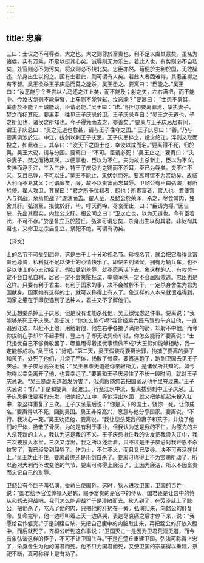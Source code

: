 ```yaml
---
---
---
```

title: 忠廉
---



三曰：士议之不可辱者，大之也。大之则尊於富贵也，利不足以虞其意矣。虽名为诸侯，实有万乘，不足以挺其心矣。诚辱则无为乐生。若此人也，有势则必不自私矣，处官则必不为污矣，将众则必不挠北矣。忠臣亦然。苟便於主利於国，无敢辞违，杀身出生以徇之。国有士若此，则可谓有人矣。若此人者固难得，其患虽得之有不智。吴王欲杀王子庆忌而莫之能杀，吴王患之。要离曰：“臣能之。”吴王曰：“汝恶能乎？吾尝以六马逐之江上矣，而不能及；射之矢，左右满把，而不能中。今汝拔剑则不能举臂，上车则不能登轼，汝恶能？”要离曰： “士患不勇耳，奚患於不能？王诚能助，臣请必能。”吴王曰：“诺。”明旦加要离罪焉，挚执妻子，焚之而扬其灰。要离走，往见王子庆忌於卫。王子庆忌喜曰：“吴王之无道也，子之所见也，诸侯之所知也。今子得免而去之，亦善矣。” 要离与王子庆忌居有间，谓王子庆忌曰：“吴之无道也愈甚，请与王子往夺之国。” 王子庆忌曰：“善。”乃与要离俱涉於江。中江，拔剑以刺王子庆忌。王子庆忌捽之，投之於江，浮则又取而投之，如此者三。其卒曰：“汝天下之国士也，幸汝以成而名。”要离得不死，归於吴。吴王大说，请与分国。要离曰：“不可。臣请必死！”吴王止之，要离曰：“夫杀妻子，焚之而扬其灰，以便事也，臣以为不仁。夫为故主杀新主，臣以为不义。夫捽而浮乎江，三入三出，特王子庆忌为之赐而不杀耳，臣已为辱矣。夫不仁不义，又且已辱，不可以生。”吴王不能止，果伏剑而死。要离可谓不为赏动矣，故临大利而不易其义；可谓廉矣，廉，故不以贵富而忘其辱。卫懿公有臣曰弘演，有所於使。翟人攻卫，其民曰：“君之所予位禄者，鹤也；所贵富者，宫人也。君使宫人与鹤战，余焉能战？”遂溃而去。翟人至，及懿公於荣泽，杀之，尽食其肉，独舍其肝。弘演至，报使於肝，毕，呼天而啼，尽哀而止，曰：“臣请为襮。”因自杀，先出其腹实，内懿公之肝。桓公闻之曰：“卫之亡也，以为无道也。今有臣若此，不可不存。”於是复立卫於楚丘。弘演可谓忠矣，杀身出生以徇其君。非徒徇其君也，又命卫之宗庙复立，祭祀不绝，可谓有功矣。

【译文】

士的名节不可受到屈辱，这是由于士十分珍视名节。珍视名节，就会把它看得比富贵还尊贵，私利就不足以使士的心情快乐了。即使名列诸侯，拥有万辆兵车，也不足以使士的心志动摇了。假如受到羞辱，就不愿再活下去。象这样的人，有权势一定不会自私自利，居官一定不会贪赃枉法，率领军队一定不会屈服败逃。忠臣也是这样。只要有利于君主、有利于国家的事，决不会推辞不干，一定杀身舍生为君为国献身。国家如有这样的士，就可以称得上有人了。象这样的人本来就很难得到，国家之患在于即使遇到了达种人，君主又不了解他们。

吴王想要杀掉王子庆忌，但是没有谁能杀死他，吴王很忧虑这件事。要离说；“我能够杀死王子庆忌。”吴壬说：“你怎么能行呢?我曾经乘六匹马驾的车追赶他，一直追到江边，却赶不上他，用箭射他，他左右手各接了满把的箭，却射不中他。而今你拔剑在手却举不起手臂，登上车子却无法凭倚车轼，你怎么能行?”要离说：“士只担忧自己不够勇敢罢了，哪里用得着担忧事情做不成?大王假如能够相助，我一定能够成功。”吴王说；“好吧。”第二天，吴王假装将要离治罪，拘捕了要离的妻子和孩子，处死了他们，并烧了尸体，扬散了骨获。要离逃跑了，跑到卫国去见王子庆忌。王子庆忌高兴地说：“吴王暴虐无道是你亲眼所见，是诸侯所共知的。如今你得以幸免离开了他，也算幸运了。”要离和王子庆忌住了不长一段时间，就对王子庆忌说。“吴王暴虐无道越发厉害了，我愿跟随您去把国家从他手里夺过来。”王子庆忌说：“好。”于是和要离一起渡江。行至江水中流，要离拔剑刺中王子庆忌。王子庆忌揪住要离的头发，把他投入江中，等他浮出水面，就又把他抓起来投入扛中，象这样重复了三次。王子庆忌最后说：“你是天下的国土，饶你一死，让你成名。”要离得以不死，回到吴国。吴王非常高兴，愿意与他分享国家。要离说，“不行。我决心一死。”吴王劝阻他，要离说。“我让您杀死我的妻子和孩子，并烧了他们的尸体，扬散了骨灰，为的是有利于事业，但我认为这是我的不仁。为原先的主人杀死新的主人，我认为这是我的不义。王子庆忌揪住我的头发把我投入江中，我三次被投入水里，三次又浮出，我之所以还活着，只不过是王子庆忌对我开恩不杀拉罢了，我已经受到屈辱了。作为士，不仁不义，而且又已受辱。决不可再活在世上。”吴王劝止不住，要离最终还是用剑自杀了。要离可称得上不为赏赐所动了，所以面对大利而不改变他的气节，要离可称得上廉洁了，正因为廉洁，所以不因富贵而忘记自己的耻辱。

卫懿公有个巨子叫弘演，受命出使国外。这时，狄人进攻卫国，卫国的百姓说：“国君给予官位俸禄人是鹤，赐予富贵的是官中的侍从，国君还是让宫中的恃从和鹤去迎战吧，我们怎么能迎战?”于是溃散而去。狄人到了，在荧泽赶上了懿公，把他杀了，吃光了他的肉，只把他的肝扔在一旁。弘演归来，向懿公的肝复命。复命完毕，他一边呼叫着上天一边痛哭，表达尽哀痛之后才停下来，说：“我愿给君作躯壳。”于是剖腹自杀，先把自己腹中的内脏取出来，再把懿公的肝放入腹中，而后就死了。齐桓公听到这作事说：“卫国灭亡一是因为卫君荒淫无道，而今有象弘演这样的臣子，不可不让卫国生存。”于是在楚丘重建卫国。弘演可称得上忠了，杀身舍生为他的国君而死。他不只为国君而死，又使卫国的宗庙得以重建，祭祀不断，真可称得上是有功了。